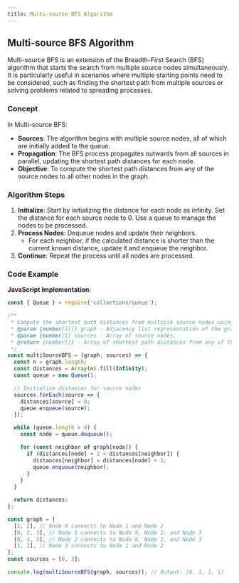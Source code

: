 ```yaml
---
title: Multi-source BFS Algorithm
---
```


## Multi-source BFS Algorithm

Multi-source BFS is an extension of the Breadth-First Search (BFS) algorithm that starts the search from multiple source nodes simultaneously. It is particularly useful in scenarios where multiple starting points need to be considered, such as finding the shortest path from multiple sources or solving problems related to spreading processes.

### Concept

In Multi-source BFS:

- **Sources**: The algorithm begins with multiple source nodes, all of which are initially added to the queue.
- **Propagation**: The BFS process propagates outwards from all sources in parallel, updating the shortest path distances for each node.
- **Objective**: To compute the shortest path distances from any of the source nodes to all other nodes in the graph.

### Algorithm Steps

1. **Initialize**: Start by initializing the distance for each node as infinity. Set the distance for each source node to 0. Use a queue to manage the nodes to be processed.
2. **Process Nodes**: Dequeue nodes and update their neighbors.
   - For each neighbor, if the calculated distance is shorter than the current known distance, update it and enqueue the neighbor.
3. **Continue**: Repeat the process until all nodes are processed.

### Code Example

**JavaScript Implementation**:

```javascript
const { Queue } = require('collections/queue');

/**
 * Compute the shortest path distances from multiple source nodes using Multi-source BFS.
 * @param {number[][]} graph - Adjacency list representation of the graph.
 * @param {number[]} sources - Array of source nodes.
 * @return {number[]} - Array of shortest path distances from any of the sources.
 */
const multiSourceBFS = (graph, sources) => {
  const n = graph.length;
  const distances = Array(n).fill(Infinity);
  const queue = new Queue();

  // Initialize distances for source nodes
  sources.forEach(source => {
    distances[source] = 0;
    queue.enqueue(source);
  });

  while (queue.length > 0) {
    const node = queue.dequeue();

    for (const neighbor of graph[node]) {
      if (distances[node] + 1 < distances[neighbor]) {
        distances[neighbor] = distances[node] + 1;
        queue.enqueue(neighbor);
      }
    }
  }

  return distances;
};

const graph = [
  [1, 2], // Node 0 connects to Node 1 and Node 2
  [0, 2, 3], // Node 1 connects to Node 0, Node 2, and Node 3
  [0, 1, 3], // Node 2 connects to Node 0, Node 1, and Node 3
  [1, 2], // Node 3 connects to Node 1 and Node 2
];
const sources = [0, 3];

console.log(multiSourceBFS(graph, sources)); // Output: [0, 1, 1, 1]
```

